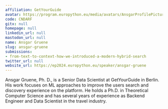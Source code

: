 ```yaml
---
affiliation: GetYourGuide
avatar: https://program.europython.eu/media/avatars/AnsgarProfilePictureGYG2018MID_AGPP0LB.jpg
code: CNDARF
gitx: null
homepage: null
linkedin_url: null
mastodon_url: null
name: Ansgar Gruene
slug: ansgar-gruene
submissions:
- from-text-to-context-how-we-introduced-a-modern-hybrid-search
twitter_url: null
website_url: https://ep2024.europython.eu/speaker/ansgar-gruene
---
```


Ansgar Gruene, Ph. D., is a Senior Data Scientist at GetYourGuide in Berlin. His work focuses on ML approaches to improve the users search and discovery experience on the platform. He holds a Ph.D. in Theoretical Computer Science and has several years of experience as Backend Engineer and Data Scientist in the travel industry.
